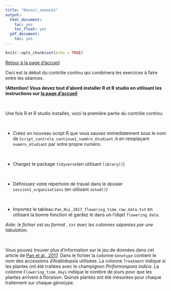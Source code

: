 ```yaml
---
title: "Devoir_séance1"
output:
  html_document:
    toc: yes
    toc_float: yes
  pdf_document:
    toc: yes
---
```


```r
knitr::opts_chunk$set(echo = TRUE)
```


[Retour à la page d'accueil](https://scortijo.github.io/2022_L3_R/)

Ceci est la début du contrôle continu qui combinera les exercices à faire entre les séances.

**!Attention! Vous devez tout d'abord installer R et R studio en utilisant les instructions sur [la page d'accueil](https://scortijo.github.io/2022_L3_R/)**

<br>

Une fois R et R studio installés, voici la première partie du contrôle continu:

<br>

- Créez un nouveau script R que vous sauvez immediatement sous le nom de `Script_controle_continue1_numéro_étudiant.R` en remplaçant `numéro_étudiant` par votre propre numéro.

<br>

- Chargez le package `tidyverse`(en utilisant `library()`)

<br>

- Définissez votre répertoire de travail dans le dossier `session1_organisations`  (en utilisant `setwd()`)

<br>

- Importez le tableau `Pan_Rui_2017_flowering_time_raw_data.txt` en utilisant la bonne fonction et gardez le dans un l'objet `flowering_data`. 

*Aide: le fichier est au format `.txt` avec les colonnes séparées par une tabulation.*

<br>

Vous pouvez trouver plus d'information sur le jeu de données dans cet article de [Pan et al., 2017](https://journals.plos.org/plosone/article?id=10.1371/journal.pone.0189791).
Dans le fichier la colonne `Genotype` contient le nom des accessions d'Arabidopsis utilisées. La colonne `Treatment` indique si les plantes ont été traitées avec le champignon *Piriformospora indica*. La colonne `Flowering_time_days` indique le nombre de jours pour que les plantes arrivent à floraison. Quinze plantes ont été mesurées pour chaque traitement sur chaque génotype.





